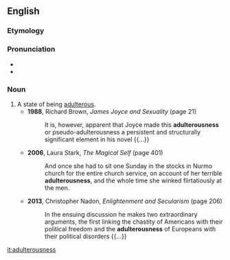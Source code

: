 ==English==

===Etymology===
{{suffix|adulterous|ness|lang=en}}

===Pronunciation===
* {{IPA|/əˈdʌltəɹəsnəs/|lang=en}}
* {{hyphenation|adul|ter|ous|ness|lang=en}}

===Noun===
{{en-noun|-}}

# A state of being [[adulterous]].
#* '''1988''', Richard Brown, ''James Joyce and Sexuality'' (page 21)
#*: It is, however, apparent that Joyce made this '''adulterousness''' or pseudo-adulterousness a persistent and structurally significant element in his novel {{...}}
#* '''2006''', Laura Stark, ''The Magical Self'' (page 401)
#*: And once she had to sit one Sunday in the stocks in Nurmo church for the entire church service, on account of her terrible '''adulterousness''', and the whole time she winked flirtatiously at the men.
#* '''2013''', Christopher Nadon, ''Enlightenment and Secularism'' (page 206)
#*: In the ensuing discussion he makes two extraordinary arguments, the first linking the chastity of Americans with their political freedom and the '''adulterousness''' of Europeans with their political disorders {{...}}

[[it:adulterousness]]